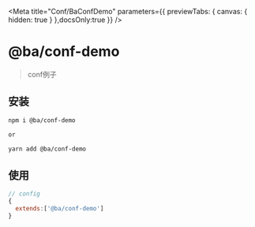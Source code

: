 
<Meta
  title="Conf/BaConfDemo"
  parameters={{ previewTabs: { canvas: { hidden: true } },docsOnly:true }}
/>

# @ba/conf-demo

> conf例子

## 安装

```bash
npm i @ba/conf-demo 

or

yarn add @ba/conf-demo 
```

## 使用

```js
// config
{
  extends:['@ba/conf-demo']
}
```
